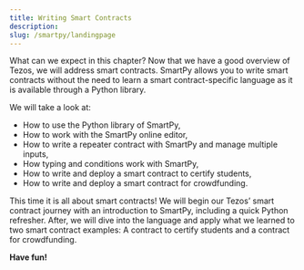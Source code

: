 ```yaml
---
title: Writing Smart Contracts
description: 
slug: /smartpy/landingpage
---
```




<OverviewBox title="Let’s tackle smart contracts!" imgSrc="/placeholder-image.png" floating="true">

What can we expect in this chapter? Now that we have a good overview of Tezos, we will address smart contracts. SmartPy allows you to write smart contracts without the need to learn a smart contract-specific language as it is available through a Python library.

We will take a look at:
* How to use the Python library of SmartPy,
* How to work with the SmartPy online editor,
* How to write a repeater contract with SmartPy and manage multiple inputs,
* How typing and conditions work with SmartPy,
* How to write and deploy a smart contract to certify students,
* How to write and deploy a smart contract for crowdfunding.

</OverviewBox>

<OverviewBox title="In this chapter" imgSrc="/placeholder-image.png" floating="true">

This time it is all about smart contracts! We will begin our Tezos’ smart contract journey with an introduction to SmartPy, including a quick Python refresher. After, we will dive into the language and apply what we learned to two smart contract examples: A contract to certify students and a contract for crowdfunding.
</OverviewBox>

<ActionCardWrapper>
<ActionCard href="/quickstart/wallet" text="SmartPy - First Steps" desc="Let’s take a first glance at SmartPy, its editor, and look into our repeater contract example by also diving deeper at managing multiple inputs."></ActionCard>
<ActionCard href="/quickstart/verification-with-cdd" text="SmartPy Library - Diving into the Language" desc="We will dive deeper into SmartPy by taking a close look at typing and conditions with our example repeater contract."></ActionCard>
<ActionCard href="/quickstart/quickstart-polyx" text="SmartPy Exercise - Hands-on Smart Contract Development" desc="To master SmartPy let’s tackle a hands-on example with a smart contract to certify students."></ActionCard>
<ActionCard href="/quickstart/quickstart-polyx" text="SmartPy Exercise - Let's Code Some More" desc="To continue our smart contract learning journey, how about a second exercise? This time let’s deploy a smart contract to crowdfund."></ActionCard>
</ActionCardWrapper>

**Have fun!**